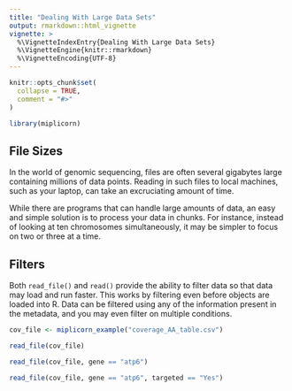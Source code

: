 ```yaml
---
title: "Dealing With Large Data Sets"
output: rmarkdown::html_vignette
vignette: >
  %\VignetteIndexEntry{Dealing With Large Data Sets}
  %\VignetteEngine{knitr::rmarkdown}
  %\VignetteEncoding{UTF-8}
---
```


```r
knitr::opts_chunk$set(
  collapse = TRUE,
  comment = "#>"
)

library(miplicorn)
```

## File Sizes
In the world of genomic sequencing, files are often several gigabytes large
containing millions of data points. Reading in such files to local machines,
such as your laptop, can take an excruciating amount of time.

While there are programs that can handle large amounts of data, an easy and
simple solution is to process your data in chunks. For instance, instead of
looking at ten chromosomes simultaneously, it may be simpler to focus on two or
three at a time.

<!-- ### Benchmark -->
<!-- ```{r benchmark} -->
<!-- library(bench) -->
<!-- path = "~/Desktop/Bailey Lab Data/Extended Haplotype Uganda/Tables/" -->

<!-- mark(read_file(paste0(path, "hap1_HAP_reference_AN_table.csv"))) -->
<!-- ``` -->

## Filters
Both `read_file()` and `read()` provide the ability to filter data so that data
may load and run faster. This works by filtering even before objects are loaded
into R. Data can be filtered using any of the information present in the
metadata, and you may even filter on multiple conditions.

```r
cov_file <- miplicorn_example("coverage_AA_table.csv")

read_file(cov_file)

read_file(cov_file, gene == "atp6")

read_file(cov_file, gene == "atp6", targeted == "Yes")
```

